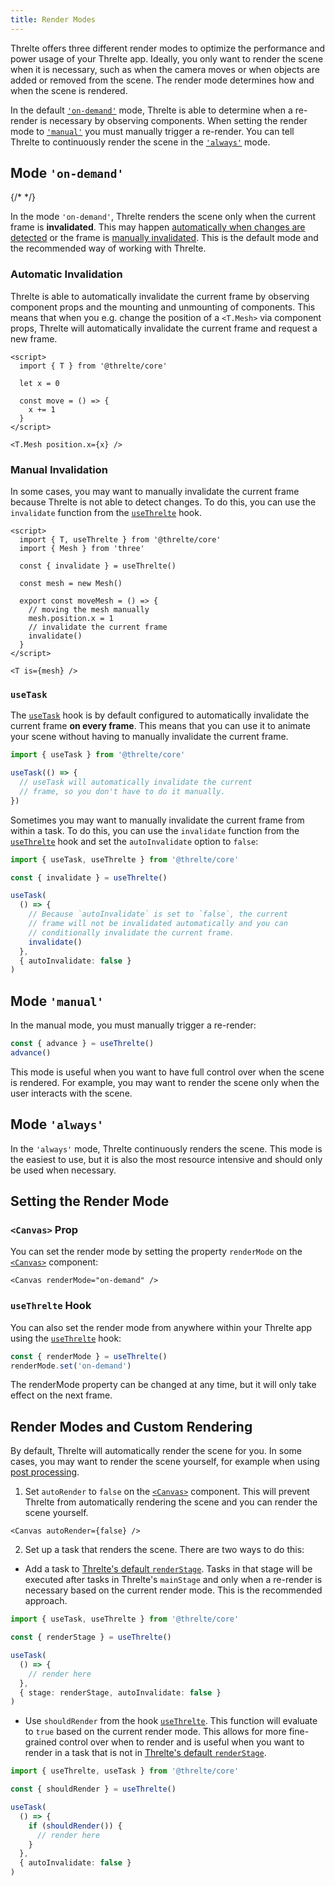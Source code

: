 ```yaml
---
title: Render Modes
---
```



Threlte offers three different render modes to optimize the performance and
power usage of your Threlte app. Ideally, you only want to render the scene
when it is necessary, such as when the camera moves or when objects are added or
removed from the scene. The render mode determines how and when the scene is
rendered.

In the default [`'on-demand'`](#mode-on-demand) mode, Threlte is able to
determine when a re-render is necessary by observing components. When setting
the render mode to [`'manual'`](#mode-manual) you must manually trigger a
re-render. You can tell Threlte to continuously render the scene in the
[`'always'`](#mode-always) mode.

## Mode `'on-demand'`

{/* <Example path="other/on-demand-rendering" /> */}

In the mode `'on-demand'`, Threlte renders the scene only when the current frame
is **invalidated**. This may happen [automatically when changes are
detected](#automatic-invalidation) or the frame is [manually
invalidated](#manual-invalidation). This is the default mode and the recommended
way of working with Threlte.

### Automatic Invalidation

Threlte is able to automatically invalidate the current frame by observing
component props and the mounting and unmounting of components. This means that
when you e.g. change the position of a `<T.Mesh>` via component props, Threlte
will automatically invalidate the current frame and request a new frame.

```svelte
<script>
  import { T } from '@threlte/core'

  let x = 0

  const move = () => {
    x += 1
  }
</script>

<T.Mesh position.x={x} />
```

### Manual Invalidation

In some cases, you may want to manually invalidate the current frame because
Threlte is not able to detect changes. To do this, you can use the `invalidate`
function from the [`useThrelte`](/docs/reference/core/use-threlte) hook.

```svelte
<script>
  import { T, useThrelte } from '@threlte/core'
  import { Mesh } from 'three'

  const { invalidate } = useThrelte()

  const mesh = new Mesh()

  export const moveMesh = () => {
    // moving the mesh manually
    mesh.position.x = 1
    // invalidate the current frame
    invalidate()
  }
</script>

<T is={mesh} />
```

### `useTask`

The [`useTask`](/docs/reference/core/use-task) hook is by default configured to
automatically invalidate the current frame **on every frame**. This means that you
can use it to animate your scene without having to manually invalidate the
current frame.

```ts
import { useTask } from '@threlte/core'

useTask(() => {
  // useTask will automatically invalidate the current
  // frame, so you don't have to do it manually.
})
```

Sometimes you may want to manually invalidate the current frame from within a
task. To do this, you can use the `invalidate` function from the
[`useThrelte`](/docs/reference/core/use-threlte) hook and set the `autoInvalidate`
option to `false`:

```ts
import { useTask, useThrelte } from '@threlte/core'

const { invalidate } = useThrelte()

useTask(
  () => {
    // Because `autoInvalidate` is set to `false`, the current
    // frame will not be invalidated automatically and you can
    // conditionally invalidate the current frame.
    invalidate()
  },
  { autoInvalidate: false }
)
```

## Mode `'manual'`

In the manual mode, you must manually trigger a re-render:

```ts
const { advance } = useThrelte()
advance()
```

This mode is useful when you want to have full control over when the scene is
rendered. For example, you may want to render the scene only when the user
interacts with the scene.

## Mode `'always'`

In the `'always'` mode, Threlte continuously renders the scene. This mode is the
easiest to use, but it is also the most resource intensive and should only be
used when necessary.

## Setting the Render Mode

### `<Canvas>` Prop

You can set the render mode by setting the property `renderMode` on the
[`<Canvas>`](/docs/reference/core/canvas) component:

```svelte
<Canvas renderMode="on-demand" />
```

### `useThrelte` Hook

You can also set the render mode from anywhere within your Threlte app using the
[`useThrelte`](/docs/reference/core/use-threlte) hook:

```ts
const { renderMode } = useThrelte()
renderMode.set('on-demand')
```

<Tip type="tip">
  The renderMode property can be changed at any time, but it will only take effect on the next
  frame.
</Tip>

## Render Modes and Custom Rendering

By default, Threlte will automatically render the scene for you. In some cases,
you may want to render the scene yourself, for example when using [post
processing](/docs/examples/postprocessing/outlines).

1. Set `autoRender` to `false` on the [`<Canvas>`](/docs/reference/core/canvas)
   component. This will prevent Threlte from automatically rendering the scene
   and you can render the scene yourself.

```svelte
<Canvas autoRender={false} />
```

2. Set up a task that renders the scene. There are two ways to do this:

- Add a task to [Threlte's default
  `renderStage`](/docs/learn/basics/scheduling-tasks#default-stages). Tasks in
  that stage will be executed after tasks in Threlte's `mainStage` and only
  when a re-render is necessary based on the current render mode. This is the
  recommended approach.

```ts
import { useTask, useThrelte } from '@threlte/core'

const { renderStage } = useThrelte()

useTask(
  () => {
    // render here
  },
  { stage: renderStage, autoInvalidate: false }
)
```

- Use `shouldRender` from the hook
  [`useThrelte`](/docs/reference/core/use-threlte). This function will evaluate
  to `true` based on the current render mode. This allows for more fine-grained
  control over when to render and is useful when you want to render in a task
  that is not in [Threlte's default
  `renderStage`](/docs/learn/basics/scheduling-tasks#default-stages).

```ts
import { useThrelte, useTask } from '@threlte/core'

const { shouldRender } = useThrelte()

useTask(
  () => {
    if (shouldRender()) {
      // render here
    }
  },
  { autoInvalidate: false }
)
```
